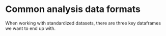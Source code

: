 # Common analysis data formats

When working with standardized datasets, there are three key dataframes we want to end up with. 



